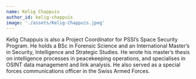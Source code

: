 ```yaml
---
name: Kelig Chappuis
author_id: kelig-chappuis
image: './assets/Kelig-Chappuis.jpeg'
---
```


Kelig Chappuis is also a Project Coordinator for PSSI’s Space Security Program. He holds a BSc in Forensic Science and an International Master’s in Security, Intelligence and Strategic Studies. He wrote his master’s thesis on intelligence processes in peacekeeping operations, and specialises in OSINT data management and link analysis. He also served as a special forces communications officer in the Swiss Armed Forces.
